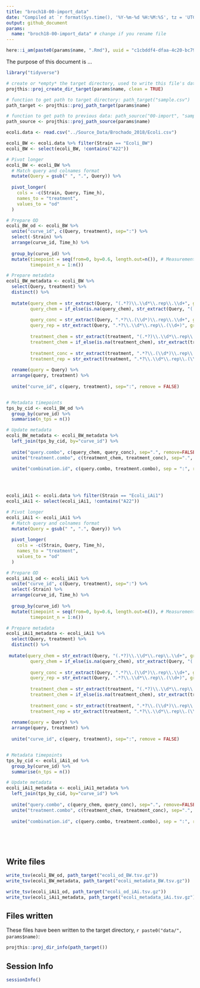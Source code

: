 ```yaml
---
title: "broch18-00-import_data"
date: "Compiled at `r format(Sys.time(), '%Y-%m-%d %H:%M:%S', tz = 'UTC')` UTC"
output: github_document
params:
  name: "broch18-00-import_data" # change if you rename file
---
```


```r
here::i_am(paste0(params$name, ".Rmd"), uuid = "c1cbddf4-dfaa-4c20-bc79-297c65de4d98")
```

The purpose of this document is ...

```r
library("tidyverse")
```

```r
# create or *empty* the target directory, used to write this file's data: 
projthis::proj_create_dir_target(params$name, clean = TRUE)

# function to get path to target directory: path_target("sample.csv")
path_target <- projthis::proj_path_target(params$name)

# function to get path to previous data: path_source("00-import", "sample.csv")
path_source <- projthis::proj_path_source(params$name)
```


```r
ecoli.data <- read.csv("../Source_Data/Brochado_2018/Ecoli.csv")

```


```r
ecoli_BW <- ecoli.data %>% filter(Strain == "Ecoli_BW")
ecoli_BW <- select(ecoli_BW, !contains("A22"))

# Pivot longer
ecoli_BW <- ecoli_BW %>%
  # Match query and colnames format
  mutate(Query = gsub(" ", ".", Query)) %>% 
  
  pivot_longer(
    cols = -c(Strain, Query, Time_h),
    names_to = "treatment",
    values_to = "od"
  )

# Prepare OD
ecoli_BW_od <- ecoli_BW %>% 
  unite("curve_id", c(Query, treatment), sep=":") %>% 
  select(-Strain) %>% 
  arrange(curve_id, Time_h) %>% 
  
  group_by(curve_id) %>% 
  mutate(timepoint = seq(from=0, by=0.6, length.out=n()), # Measurements (on average) are done every 
         timepoint_n = 1:n())

# Prepare metadata
ecoli_BW_metadata <- ecoli_BW %>% 
  select(Query, treatment) %>% 
  distinct() %>% 
  
  mutate(query_chem = str_extract(Query, "(.*?)\\.\\d*\\.rep\\.\\d+", group=1),
         query_chem = if_else(is.na(query_chem), str_extract(Query, "(.*?)\\.rep\\.\\d+", group=1), query_chem),
         
         query_conc = str_extract(Query, ".*?\\.(\\d*)\\.rep\\.\\d+", group=1),
         query_rep = str_extract(Query, ".*?\\.\\d*\\.rep\\.(\\d+)", group=1),
         
         treatment_chem = str_extract(treatment, "(.*?)\\.\\d*\\.rep\\.\\d+", group=1),
         treatment_chem = if_else(is.na(treatment_chem), str_extract(treatment, "(.*?)\\.rep\\.\\d+", group=1), treatment_chem),
         
         treatment_conc = str_extract(treatment, ".*?\\.(\\d*)\\.rep\\.\\d+", group=1),
         treatment_rep = str_extract(treatment, ".*?\\.\\d*\\.rep\\.(\\d+)", group=1)) %>% 
  
  rename(query = Query) %>% 
  arrange(query, treatment) %>% 
  
  unite("curve_id", c(query, treatment), sep=":", remove = FALSE)


# Metadata timepoints
tps_by_cid <- ecoli_BW_od %>% 
  group_by(curve_id) %>% 
  summarise(n_tps = n())

# Update metadata
ecoli_BW_metadata <- ecoli_BW_metadata %>% 
  left_join(tps_by_cid, by="curve_id") %>% 
  
  unite("query.combo", c(query_chem, query_conc), sep=".", remove=FALSE) %>% 
  unite("treatment.combo", c(treatment_chem, treatment_conc), sep=".", remove=FALSE) %>% 
  
  unite("combination.id", c(query.combo, treatment.combo), sep = ":", remove=FALSE)


  


```


```r
ecoli_iAi1 <- ecoli.data %>% filter(Strain == "Ecoli_iAi1")
ecoli_iAi1 <- select(ecoli_iAi1, !contains("A22"))

# Pivot longer
ecoli_iAi1 <- ecoli_iAi1 %>%
  # Match query and colnames format
  mutate(Query = gsub(" ", ".", Query)) %>% 
  
  pivot_longer(
    cols = -c(Strain, Query, Time_h),
    names_to = "treatment",
    values_to = "od"
  )

# Prepare OD
ecoli_iAi1_od <- ecoli_iAi1 %>% 
  unite("curve_id", c(Query, treatment), sep=":") %>% 
  select(-Strain) %>% 
  arrange(curve_id, Time_h) %>% 
  
  group_by(curve_id) %>% 
  mutate(timepoint = seq(from=0, by=0.6, length.out=n()), # Measurements (on average) are done every 
         timepoint_n = 1:n())

# Prepare metadata
ecoli_iAi1_metadata <- ecoli_iAi1 %>% 
  select(Query, treatment) %>% 
  distinct() %>% 
  
 mutate(query_chem = str_extract(Query, "(.*?)\\.\\d*\\.rep\\.\\d+", group=1),
         query_chem = if_else(is.na(query_chem), str_extract(Query, "(.*?)\\.rep\\.\\d+", group=1), query_chem),
         
         query_conc = str_extract(Query, ".*?\\.(\\d*)\\.rep\\.\\d+", group=1),
         query_rep = str_extract(Query, ".*?\\.\\d*\\.rep\\.(\\d+)", group=1),
         
         treatment_chem = str_extract(treatment, "(.*?)\\.\\d*\\.rep\\.\\d+", group=1),
         treatment_chem = if_else(is.na(treatment_chem), str_extract(treatment, "(.*?)\\.rep\\.\\d+", group=1), treatment_chem),
         
         treatment_conc = str_extract(treatment, ".*?\\.(\\d*)\\.rep\\.\\d+", group=1),
         treatment_rep = str_extract(treatment, ".*?\\.\\d*\\.rep\\.(\\d+)", group=1)) %>% 
  
  rename(query = Query) %>% 
  arrange(query, treatment) %>% 
  
  unite("curve_id", c(query, treatment), sep=":", remove = FALSE)


# Metadata timepoints
tps_by_cid <- ecoli_iAi1_od %>% 
  group_by(curve_id) %>% 
  summarise(n_tps = n())

# Update metadata
ecoli_iAi1_metadata <- ecoli_iAi1_metadata %>% 
  left_join(tps_by_cid, by="curve_id") %>% 
  
  unite("query.combo", c(query_chem, query_conc), sep=".", remove=FALSE) %>% 
  unite("treatment.combo", c(treatment_chem, treatment_conc), sep=".", remove=FALSE) %>% 
  
  unite("combination.id", c(query.combo, treatment.combo), sep = ":", remove=FALSE)
  


  


```
  
## Write files

```r
write_tsv(ecoli_BW_od, path_target("ecoli_od_BW.tsv.gz"))
write_tsv(ecoli_BW_metadata, path_target("ecoli_metadata_BW.tsv.gz"))

write_tsv(ecoli_iAi1_od, path_target("ecoli_od_iAi.tsv.gz"))
write_tsv(ecoli_iAi1_metadata, path_target("ecoli_metadata_iAi.tsv.gz"))
```


## Files written

These files have been written to the target directory, ```r paste0("data/", params$name)```:

```r
projthis::proj_dir_info(path_target())
```

## Session Info

```r
sessionInfo()
```

